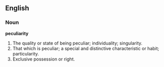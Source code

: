 ==English==

===Noun===

'''peculiarity'''

#The quality or state of being peculiar; individuality; singularity.
#That which is peculiar; a special and distinctive characteristic or habit; particularity.
#Exclusive possession or right.